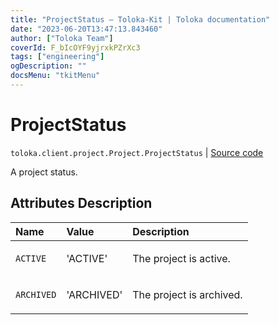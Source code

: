 ```yaml
---
title: "ProjectStatus — Toloka-Kit | Toloka documentation"
date: "2023-06-20T13:47:13.843460"
author: ["Toloka Team"]
coverId: F_bIcOYF9yjrxkPZrXc3
tags: ["engineering"]
ogDescription: ""
docsMenu: "tkitMenu"
---
```


# ProjectStatus

`toloka.client.project.Project.ProjectStatus` | [Source code](https://github.com/Toloka/toloka-kit/blob/v1.2.0/src/client/project/__init__.py#L128)

A project status.

## Attributes Description

| Name | Value | Description |
| :------| :-----------| :----------| 
`ACTIVE`|'ACTIVE'|<p>The project is active.</p>
`ARCHIVED`|'ARCHIVED'|<p>The project is archived.</p>